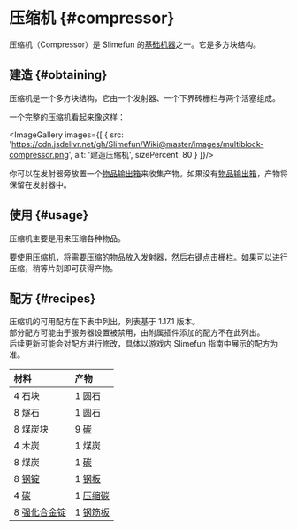 
# 压缩机 {#compressor}

压缩机（Compressor）是 Slimefun 的[基础机器](/Basic-Machines)之一。它是多方块结构。

## 建造 {#obtaining}

压缩机是一个多方块结构，它由一个发射器、一个下界砖栅栏与两个活塞组成。

一个完整的压缩机看起来像这样：

<ImageGallery images={[
  {
    src: 'https://cdn.jsdelivr.net/gh/Slimefun/Wiki@master/images/multiblock-compressor.png',
    alt: '建造压缩机',
    sizePercent: 80
  }
]}/>

你可以在发射器旁放置一个[物品输出箱](/Output-Chest)来收集产物。如果没有[物品输出箱](/Output-Chest)，产物将保留在发射器中。

## 使用 {#usage}

压缩机主要是用来压缩各种物品。

要使用压缩机，将需要压缩的物品放入发射器，然后右键点击栅栏。如果可以进行压缩，稍等片刻即可获得产物。

## 配方 {#recipes}

压缩机的可用配方在下表中列出，列表基于 1.17.1 版本。<br/>
部分配方可能由于服务器设置被禁用，由附属插件添加的配方不在此列出。<br/>
后续更新可能会对配方进行修改，具体以游戏内 Slimefun 指南中展示的配方为准。

| 材料 | 产物 |
| :-- | :-- |
| 4 石块 | 1 圆石 |
| 8 燧石 | 1 圆石 |
| 8 煤炭块 | 9 [碳](/Carbon) |
| 4 木炭 | 1 煤炭 |
| 8 煤炭 | 1 [碳](/Carbon) |
| 8 [钢锭](/Steel-Ingot) | 1 [钢板](/Miscellaneous-Items) |
| 4 [碳](/Carbon) | 1 [压缩碳](/Carbon) |
| 8 [强化合金锭](/Reinforced-Alloy-Ingot) | 1 [钢筋板](/Miscellaneous-Items) |
